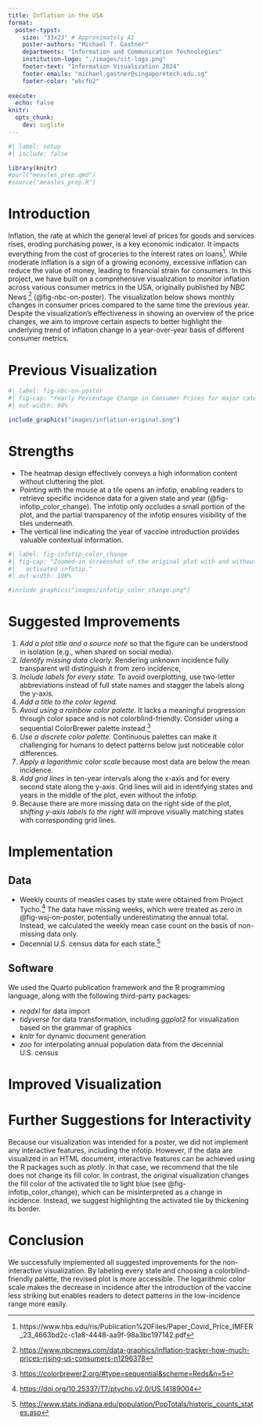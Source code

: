 ```yaml
---
title: Inflation in the USA 
format:
  poster-typst: 
    size: "33x23" # Approximately A1
    poster-authors: "Michael T. Gastner"
    departments: "Information and Communication Technologies"
    institution-logo: "./images/sit-logo.png"
    footer-text: "Information Visualization 2024"
    footer-emails: "michael.gastner@singaporetech.edu.sg"
    footer-color: "ebcfb2"
    
execute:
  echo: false
knitr:
  opts_chunk:
    dev: svglite
---
```


```r
#| label: setup
#| include: false

library(knitr)
#purl("measles_prep.qmd")
#source("measles_prep.R")
```

# Introduction

Inflation, the rate at which the general level of prices for goods and services rises, eroding purchasing power, is a key economic indicator. It impacts everything from the cost of groceries to the interest rates on loans[^harvard_business_2024]. While moderate inflation is a sign of a growing economy, excessive inflation can reduce the value of money, leading to financial strain for consumers. In this project, we have built on a comprehensive visualization to monitor inflation across various consumer metrics in the USA, originally published by NBC News [^inflation_usa_2024] (@fig-nbc-on-poster). The visualization below shows monthly changes in consumer prices compared to the same time the previous year. Despite the visualization's effectiveness in showing an overview of the price changes, we aim to improve certain aspects to better highlight the underlying trend of inflation change in a year-over-year basis of different consumer metrics.

# Previous Visualization

```r
#| label: fig-nbc-on-poster
#| fig-cap: "Yearly Percentage Change in Consumer Prices for major catergories of goods in the USA, published by NBC News."
#| out-width: 90%

include_graphics("images/inflation-original.png")
```

[^harvard_business_2024]:https://www.hbs.edu/ris/Publication%20Files/Paper_Covid_Price_IMFER_23_4663bd2c-c1a8-4448-aa9f-98a3bc197142.pdf
[^inflation_usa_2024]: <https://www.nbcnews.com/data-graphics/inflation-tracker-how-much-prices-rising-us-consumers-n1296378>

# Strengths

*   The heatmap design effectively conveys a high information content without
    cluttering the plot.
*   Pointing with the mouse at a tile opens an infotip, enabling readers to
    retrieve specific incidence data for a given state and
    year (@fig-infotip_color_change). The infotip only occludes a small
    portion of the plot, and the partial transparency of the infotip ensures
    visibility of the tiles underneath.
*   The vertical line indicating the year of vaccine introduction provides
    valuable contextual information.

```r
#| label: fig-infotip_color_change
#| fig-cap: "Zoomed-in screenshot of the original plot with and without
#|   activated infotip."
#| out-width: 100%

#include_graphics("images/infotip_color_change.png")
```


# Suggested Improvements

1.  *Add a plot title and a source note* so that the figure can be understood in
    isolation (e.g., when shared on social media).
1.  *Identify missing data clearly.*  Rendering unknown incidence fully
    transparent will distinguish it from zero incidence,
1.  *Include labels for every state.* To avoid overplotting, use two-letter
    abbreviations instead of full state names and stagger the labels along the
    y-axis.
1.  *Add a title to the color legend.*
1.  *Avoid using a rainbow color palette.* It lacks a meaningful progression
    through color space and is not colorblind-friendly. Consider using a
    sequential ColorBrewer palette instead.[^colorbrewer]
1.  *Use a discrete color palette.* Continuous palettes can make it
    challenging for humans to detect patterns below just noticeable color
    differences.
1.  *Apply a logarithmic color scale* because most data are below the mean
    incidence.
1.  *Add grid lines* in ten-year intervals along the x-axis and for every
    second state along the y-axis. Grid lines will aid in identifying states
    and years in the middle of the plot, even without the infotip.
1.  Because there are more missing data on the right side of the plot,
    *shifting y-axis labels to the right* will improve visually matching
    states with corresponding grid lines.
    
[^colorbrewer]: <https://colorbrewer2.org/#type=sequential&scheme=Reds&n=5>
    
    
# Implementation


## Data

*   Weekly counts of measles cases by state were obtained from Project
    Tycho.[^panhuis_counts_2018] The data have missing weeks, which were
    treated as zero in @fig-wsj-on-poster, potentially underestimating the
    annual total. Instead, we calculated the weekly mean case count on the
    basis of non-missing data only.
*   Decennial U.S.\ census data for each state.[^stats_state_2023]

[^panhuis_counts_2018]: <https://doi.org/10.25337/T7/ptycho.v2.0/US.14189004>
[^stats_state_2023]: <https://www.stats.indiana.edu/population/PopTotals/historic_counts_states.asp>


## Software

We used the Quarto publication framework and the R programming language, along with the following third-party packages:

*   *readxl* for data import
*   *tidyverse* for data transformation, including *ggplot2* for visualization
    based on the grammar of graphics
*   *knitr* for dynamic document generation
*   *zoo* for interpolating annual population data from the decennial
    U.S.\ census

```{=typst}
#v(2em)
```

# Improved Visualization



# Further Suggestions for Interactivity

Because our visualization was intended for a poster, we did not implement any interactive features, including the infotip. However, if the data are visualized in an HTML document, interactive features can be achieved using the R packages such as *plotly*. In that case, we recommend that the tile does not change its fill color. In contrast, the original visualization changes the fill color of the activated tile to light blue (see @fig-infotip_color_change), which can be misinterpreted as a change in incidence. Instead, we suggest highlighting the activated tile by thickening its border.


# Conclusion

We successfully implemented all suggested improvements for the non-interactive visualization. By labeling every state and choosing a colorblind-friendly palette, the revised plot is more accessible. The logarithmic color scale makes the decrease in incidence after the introduction of the vaccine less striking but enables readers to detect patterns in the low-incidence range more easily.
